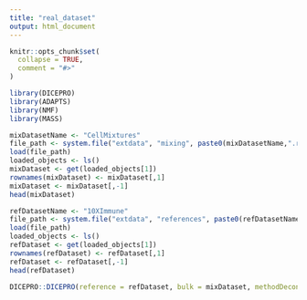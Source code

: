 ```yaml
---
title: "real_dataset"
output: html_document
---
```


```r
knitr::opts_chunk$set(
  collapse = TRUE,
  comment = "#>"
)
```


```r
library(DICEPRO)
library(ADAPTS)
library(NMF)
library(MASS)
```


```r
mixDatasetName <- "CellMixtures"
file_path <- system.file("extdata", "mixing", paste0(mixDatasetName,".rda"), package = "DICEPRO")
load(file_path)
loaded_objects <- ls()
mixDataset <- get(loaded_objects[1])
rownames(mixDataset) <- mixDataset[,1]
mixDataset <- mixDataset[,-1]
head(mixDataset)
```

```r
refDatasetName <- "10XImmune"
file_path <- system.file("extdata", "references", paste0(refDatasetName,".rda"), package = "DICEPRO")
load(file_path)
loaded_objects <- ls()
refDataset <- get(loaded_objects[1])
rownames(refDataset) <- refDataset[,1]
refDataset <- refDataset[,-1]
head(refDataset)
```

 
```r
DICEPRO::DICEPRO(reference = refDataset, bulk = mixDataset, methodDeconv = "DCQ", refName = "10XImmune", bulkName = "CellMixtures", output_path = getwd())
```



